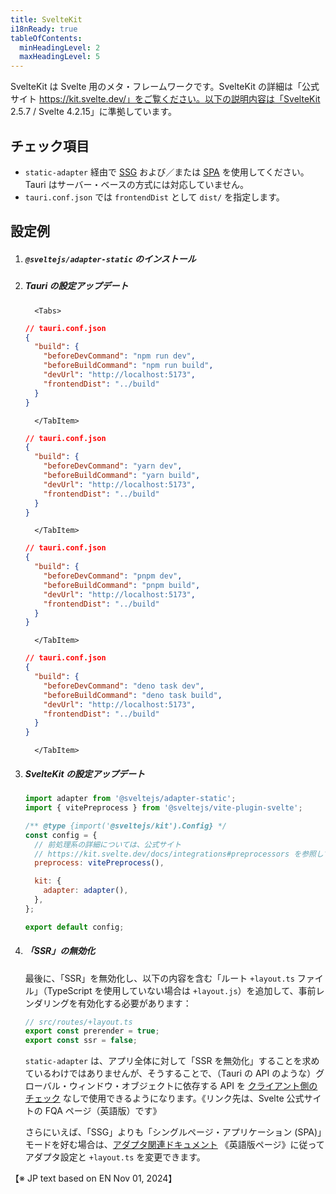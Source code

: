```yaml
---
title: SvelteKit
i18nReady: true
tableOfContents:
  minHeadingLevel: 2
  maxHeadingLevel: 5
---
```



SvelteKit は Svelte 用のメタ・フレームワークです。SvelteKit の詳細は「公式サイト https://kit.svelte.dev/」をご覧ください。以下の説明内容は「SvelteKit 2.5.7 / Svelte 4.2.15」に準拠しています。

## チェック項目

- `static-adapter` 経由で [SSG](https://kit.svelte.dev/docs/adapter-static) および／または [SPA](https://kit.svelte.dev/docs/single-page-apps) を使用してください。Tauri はサーバー・ベースの方式には対応していません。
- `tauri.conf.json` では `frontendDist` として `dist/` を指定します。

## 設定例

<Steps>

1.  ##### `@sveltejs/adapter-static` のインストール

    <CommandTabs
      npm="npm install --save-dev @sveltejs/adapter-static"
      yarn="yarn add -D @sveltejs/adapter-static"
      pnpm="pnpm add -D @sveltejs/adapter-static"
      deno="deno add -D npm:@sveltejs/adapter-static"
    />

1.  ##### Tauri の設定アップデート

          <Tabs>

      <TabItem label="npm">

    ```json
    // tauri.conf.json
    {
      "build": {
        "beforeDevCommand": "npm run dev",
        "beforeBuildCommand": "npm run build",
        "devUrl": "http://localhost:5173",
        "frontendDist": "../build"
      }
    }
    ```

          </TabItem>

    <TabItem label="yarn">

    ```json
    // tauri.conf.json
    {
      "build": {
        "beforeDevCommand": "yarn dev",
        "beforeBuildCommand": "yarn build",
        "devUrl": "http://localhost:5173",
        "frontendDist": "../build"
      }
    }
    ```

          </TabItem>

    <TabItem label="pnpm">

    ```json
    // tauri.conf.json
    {
      "build": {
        "beforeDevCommand": "pnpm dev",
        "beforeBuildCommand": "pnpm build",
        "devUrl": "http://localhost:5173",
        "frontendDist": "../build"
      }
    }
    ```

          </TabItem>

    <TabItem label="deno">

    ```json
    // tauri.conf.json
    {
      "build": {
        "beforeDevCommand": "deno task dev",
        "beforeBuildCommand": "deno task build",
        "devUrl": "http://localhost:5173",
        "frontendDist": "../build"
      }
    }
    ```

          </TabItem>

    </Tabs>

1.  ##### SvelteKit の設定アップデート

    ```js title="svelte.config.js" {1}
    import adapter from '@sveltejs/adapter-static';
    import { vitePreprocess } from '@sveltejs/vite-plugin-svelte';

    /** @type {import('@sveltejs/kit').Config} */
    const config = {
      // 前処理系の詳細については、公式サイト
      // https://kit.svelte.dev/docs/integrations#preprocessors を参照してください
      preprocess: vitePreprocess(),

      kit: {
        adapter: adapter(),
      },
    };

    export default config;
    ```

1.  ##### 「SSR」の無効化

    最後に、「SSR」を無効化し、以下の内容を含む「ルート `+layout.ts` ファイル」（TypeScript を使用していない場合は `+layout.js`）を追加して、事前レンダリングを有効化する必要があります：

    ```ts
    // src/routes/+layout.ts
    export const prerender = true;
    export const ssr = false;
    ```

    `static-adapter` は、アプリ全体に対して「SSR を無効化」することを求めているわけではありませんが、そうすることで、（Tauri の API のような）グローバル・ウィンドウ・オブジェクトに依存する API を [クライアント側のチェック](https://kit.svelte.dev/docs/faq#how-do-i-use-x-with-sveltekit-how-do-i-use-a-client-side-only-library-that-depends-on-document-or-window) なしで使用できるようになります。《リンク先は、Svelte 公式サイトの FQA ページ（英語版）です》

    さらにいえば、「SSG」よりも「シングルページ・アプリケーション (SPA)」モードを好む場合は、[アダプタ関連ドキュメント](https://kit.svelte.dev/docs/single-page-apps) 《英語版ページ》に従ってアダプタ設定と `+layout.ts` を変更できます。

</Steps>

<p text-align: right>
【※ JP text based on EN Nov 01, 2024】
</p>
